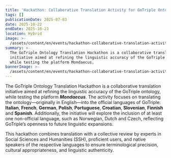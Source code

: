 ```yaml
---
title: 'Hackathon: Collaborative Translation Activity for GoTriple Ontology'
tags: []
publicationDate: 2025-07-03
date: 2025-10-22
endDate: 2025-10-23
location: Hybrid
image: >-
  /assets/content/en/events/hackathon-collaborative-translation-activity-for-go-triple-ontology/image.jpg
summary: >-
  The GoTriple Ontology Translation Hackathon is a collaborative translation
  initiative aimed at refining the linguistic accuracy of the GoTriple ontology,
  while testing the platform Mondaecus. 
bannerImage: >-
  /assets/content/en/events/hackathon-collaborative-translation-activity-for-go-triple-ontology/bannerImage.png
---
```

The GoTriple Ontology Translation Hackathon is a collaborative translation initiative aimed at refining the linguistic accuracy of the GoTriple ontology, while testing the platform ***Mondaecus***. The activity focuses on translating the ontology—originally in English—into the official languages of GoTriple: **Italian**, **French**, **German**, **Polish**, **Portuguese**, **Croatian**, **Slovenian**, **Finnish** and **Spanish**. Additionally, the initiative will explore the inclusion of at least one non-official language, such as Norwegian, Dutch and Czech, reflecting GoTriple’s openness to future linguistic expansions.

This hackathon combines translation with a collective review by experts in Social Sciences and Humanities (SSH), proficient users, and native speakers of the respective languages to ensure terminological precision, cultural appropriateness, and linguistic authenticity.&#x20;



